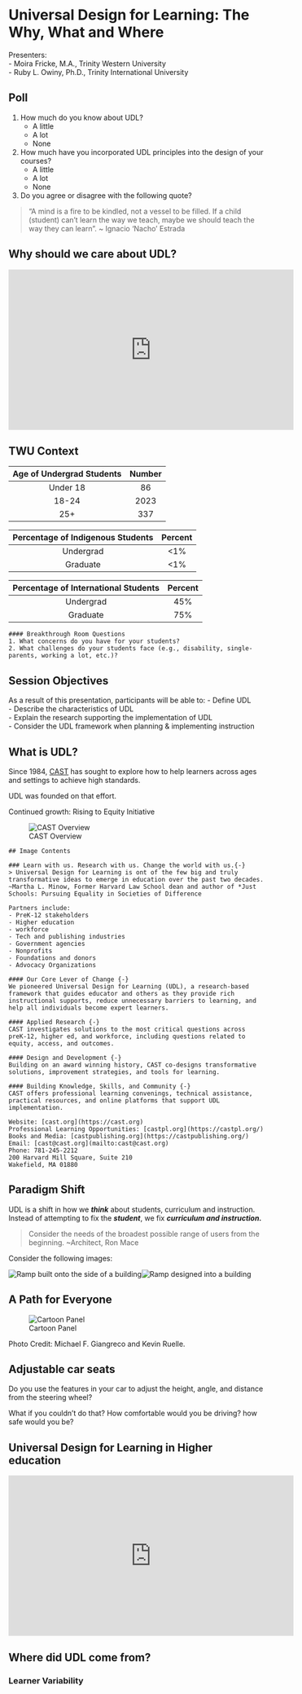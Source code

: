 # Universal Design for Learning: The Why, What and Where 

Presenters:   
- Moira Fricke, M.A., Trinity Western University  
- Ruby L. Owiny, Ph.D., Trinity International University   

## Poll 

1. How much do you know about UDL?
    - A little
    - A lot
    - None
2. How much have you incorporated UDL principles into the design of your courses?
    - A little
    - A lot
    - None
3. Do you agree or disagree with the following quote?  

> “A mind is a fire to be kindled, not a vessel to be filled.  If a child (student) can’t learn the way we teach, maybe we should teach the way they can learn”. ~ Ignacio ‘Nacho’ Estrada

## Why should we care about UDL?

<iframe width="560" height="315" src="https://www.youtube.com/embed/4FE1CLS7i3k" title="YouTube video player" frameborder="0" allow="accelerometer; autoplay; clipboard-write; encrypted-media; gyroscope; picture-in-picture" allowfullscreen></iframe>

## TWU Context

| Age of Undergrad Students | Number |
| :---: | :---: |
| Under 18 | 86 |
| 18-24 | 2023 |
| 25+ | 337 |

| Percentage of Indigenous Students | Percent |
| :---: | :---: |
| Undergrad | <1% |
| Graduate | <1% |

| Percentage of International Students | Percent |
| :---: | :---: |
| Undergrad | 45% |
| Graduate | 75% |

```block
#### Breakthrough Room Questions
1. What concerns do you have for your students?  
2. What challenges do your students face (e.g., disability, single-parents, working a lot, etc.)? 

```

## Session Objectives

As a result of this presentation, participants will be able to: 
- Define UDL  
- Describe the characteristics of UDL  
- Explain the research supporting the implementation of UDL  
- Consider the UDL framework when planning & implementing instruction  

## What is UDL?

Since 1984, [CAST](https://www.cast.org/) has sought to explore how to help learners across ages and settings to achieve high standards. 

UDL was founded on that effort.

Continued growth: Rising to Equity Initiative  

![CAST Overview](assets/cast.png "One page overview of CAST. There is a Venn diagram of three overlapping circles. The top circle reads 'Design and Development'. The bottom left circle reads 'Applied research'. The bottom right circle reads 'Professional learning'. The intersection where all three circles overlap reads 'UDL'. Text follows on the page.")

```block
## Image Contents

### Learn with us. Research with us. Change the world with us.{-} 
> Universal Design for Learning is ont of the few big and truly transformative ideas to emerge in education over the past two decades. ~Martha L. Minow, Former Harvard Law School dean and author of *Just Schools: Pursuing Equality in Societies of Difference

Partners include:
- PreK-12 stakeholders  
- Higher education  
- workforce  
- Tech and publishing industries  
- Government agencies  
- Nonprofits   
- Foundations and donors  
- Advocacy Organizations  

#### Our Core Lever of Change {-}
We pioneered Universal Design for Learning (UDL), a research-based framework that guides educator and others as they provide rich instructional supports, reduce unnecessary barriers to learning, and help all individuals become expert learners.

#### Applied Research {-}
CAST investigates solutions to the most critical questions across preK-12, higher ed, and workforce, including questions related to equity, access, and outcomes.

#### Design and Development {-}
Building on an award winning history, CAST co-designs transformative solutions, improvement strategies, and tools for learning.

#### Building Knowledge, Skills, and Community {-}
CAST offers professional learning convenings, technical assistance, practical resources, and online platforms that support UDL implementation.

Website: [cast.org](https://cast.org)  
Professional Learning Opportunities: [castpl.org](https://castpl.org/)  
Books and Media: [castpublishing.org](https://castpublishing.org/)  
Email: [cast@cast.org](mailto:cast@cast.org)  
Phone: 781-245-2212  
200 Harvard Mill Square, Suite 210  
Wakefield, MA 01880

```

## Paradigm Shift

UDL is a shift in how we ***think*** about students, curriculum and instruction. Instead of attempting to fix the ***student***, we fix ***curriculum and instruction.***

> Consider the needs of the broadest possible range of users from the beginning. ~Architect, Ron Mace

Consider the following images:

![Ramp built onto the side of a building](assets/add-on.png "The image shows a complicated ramp that has been built onto the side of a building")![Ramp designed into a building](assets/spiral.png "The image shows a spiral accessibility ramp designed as part of a building from the beginning.")

## A Path for Everyone

![Cartoon Panel](assets/ramp-comic.png "A comic that shows a snowy staircase and a ramp beside them, also covered with snow. There are several children at the bottom of the ramp/stairs. One child, who is in a wheelchair, asks a man with a shovel "Could you please shovel the ramp?". The man answers "All these other children are waiting to use the stairs. When I get through shoveling them off, then I will clear the ramp for you." The child in the wheelchair responds "But if you shovel the ramp, we can all get in!" The caption reads "Clearing a path for people with special needs clears the path for everyone!"")

Photo Credit: Michael F. Giangreco and Kevin Ruelle.

## Adjustable car seats

Do you use the features in your car to adjust the height, angle, and distance from the steering wheel?

What if you couldn't do that? How comfortable would you be driving? how safe would you be?

## Universal Design for Learning in Higher education

<iframe width="560" height="315" src="https://www.youtube.com/embed/VwA8cQ2xA9o" title="YouTube video player" frameborder="0" allow="accelerometer; autoplay; clipboard-write; encrypted-media; gyroscope; picture-in-picture" allowfullscreen></iframe>

## Where did UDL come from?

### Learner Variability

